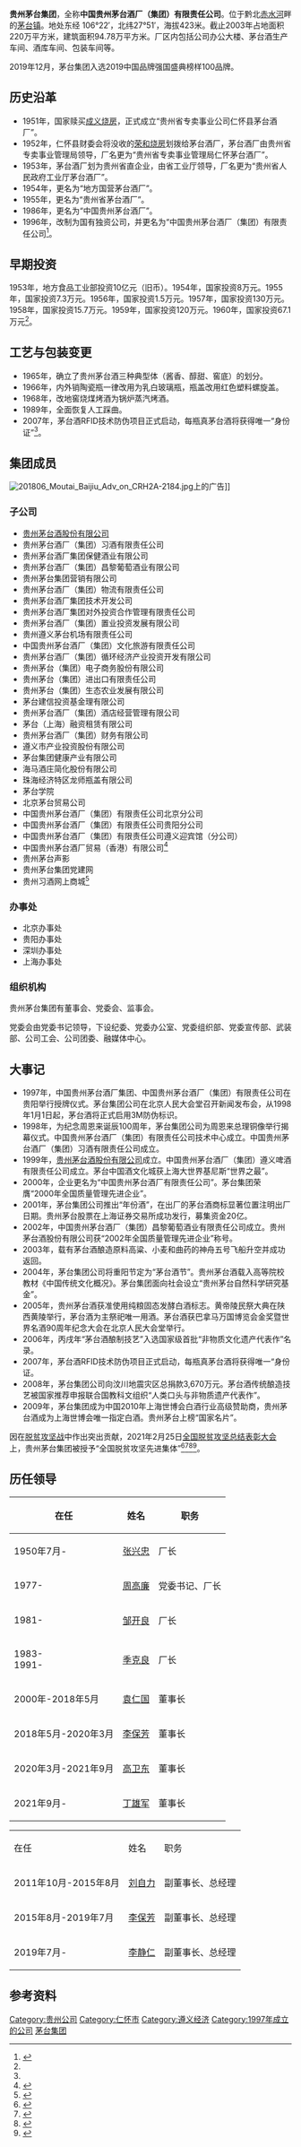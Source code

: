 {{otheruseslist|茅台酒公司的母公司|茅台酒类本身的表述|茅台酒|茅台酒的生产商|贵州茅台酒公司}}
{{Infobox company
| name = 中国贵州茅台酒厂（集团）有限责任公司
| name_en = China Guizhou Maotai Wine Factory Co.,Ltd.
| company_logo =[[File:Kweichow_Moutai_Group.png|250px]]
| type = [[有限责任公司|有限责任公司]]（国有独资）
| foundation = {{Start date and age|1997}}<br/>{{CHN}}[[贵州省|贵州省]][[遵义市|遵义市]]
| predecessor = 贵州茅台酒厂
| location = {{CHN}}[[贵州省|贵州省]][[遵义市|遵义市]][[仁怀市|仁怀市]][[茅台镇|茅台镇]]
| industry = {{unbulleted list|[[酒|酒]]|[[饮料|饮料]]|[[精制茶制造业|精制茶制造业]]}}
| homepage = {{url|www.china-moutai.com}}
| subsid = [[贵州茅台酒公司|贵州茅台酒股份有限公司]]54％<br>贵州茅台酒厂（集团）习酒有限责任公司<br>贵州茅台酒进出口有限责任公司<br>[[貴洲高速公路集團|貴洲高速公路集團]]14.73％
| key_people = 董事长：[[丁雄军|丁雄军]]<br />总经理：[[李静仁|李静仁]]
| local_code_name = CN
| local_code = 915200002149908473
| area_served = {{flag|世界}}
| products = {{unbulleted list|[[茅台酒|茅台酒]]|[[习酒|习酒]]}}
| revenue = {{up}}869.70亿元人民币
| operating_income = {{up}}782.00亿元人民币
| net_income = {{up}}540.00亿元人民币
| net_income_year = 2018
}}

{{中国非物质文化遗产
|名称 = 茅台酒酿制技艺
|序号 = 407
|编号项目 =Ⅷ—57
|分类 = 传统技艺
|申报地区或单位 = [[贵州省|贵州省]]
|登录时间 = 2006年
|省区市1 =贵州
}}

'''贵州茅台集团'''，全称'''中国贵州茅台酒厂（集团）有限责任公司'''。位于黔北[[赤水河|赤水河]]畔的[[茅台镇|茅台镇]]。地处东经 106°22′，北纬27°51′，海拔423米。截止2003年占地面积220万平方米，建筑面积94.78万平方米。厂区内包括公司办公大楼、茅台酒生产车间、酒库车间、包装车间等。

2019年12月，茅台集团入选2019中国品牌强国盛典榜样100品牌。

== 历史沿革 ==
*1951年，国家赎买[[成义烧房|成义烧房]]，正式成立“贵州省专卖事业公司仁怀县茅台酒厂”。
*1952年，仁怀县财委会将没收的[[荣和烧房|荣和烧房]]划拨给茅台酒厂，茅台酒厂由贵州省专卖事业管理局领导，厂名更为“贵州省专卖事业管理局仁怀茅台酒厂”。
*1953年，茅台酒厂划为贵州省直企业，由省工业厅领导，厂名更为“贵州省人民政府工业厅茅台酒厂”。
*1954年，更名为“地方国营茅台酒厂”。
*1955年，更名为“贵州省茅台酒厂”。
*1986年，更名为“中国贵州茅台酒厂”。
*1996年，改制为国有独资公司，并更名为“中国贵州茅台酒厂（集团）有限责任公司<ref name=发展>{{cite web |title=发展历程 |url=https://www.china-moutai.com/maotaijituan/zjmt/fzlc5/index.html |website=贵州茅台集团 |accessdate=2020-08-24 |archiveurl=https://web.archive.org/web/20200302084420/https://www.china-moutai.com/maotaijituan/zjmt/fzlc5/index.html |archivedate=2020-03-02 |dead-url=no }}</ref>。

==早期投资==
1953年，地方食品工业部投资10亿元（旧币）。1954年，国家投资8万元。1955年，国家投资7.3万元。1956年，国家投资1.5万元。1957年，国家投资130万元。1958年，国家投资15.7万元。1959年，国家投资120万元。1960年，国家投资67.1万元<ref name=发展/>。

==工艺与包装变更==
*1965年，确立了贵州茅台酒三种典型体（酱香、醇甜、窖底）的划分。
*1966年，内外销陶瓷瓶一律改用为乳白玻璃瓶，瓶盖改用红色塑料螺旋盖。
*1968年，改地窖烧煤烤酒为锅炉蒸汽烤酒。
*1989年，全面恢复人工踩曲。
*2007年，茅台酒RFID技术防伪项目正式启动，每瓶真茅台酒将获得唯一“身份证”<ref name=发展/>。

==集团成员==
[[File:201806_Moutai_Baijiu_Adv_on_CRH2A-2184.jpg|thumb]]上的广告]]
===子公司===
*[[贵州茅台酒股份有限公司|贵州茅台酒股份有限公司]]
*贵州茅台酒厂（集团）习酒有限责任公司
*贵州茅台酒厂集团保健酒业有限公司
*贵州茅台酒厂（集团）昌黎葡萄酒业有限公司
*贵州茅台集团营销有限公司
*贵州茅台酒厂（集团）物流有限责任公司
*贵州茅台酒厂集团技术开发公司
*贵州茅台酒厂集团对外投资合作管理有限责任公司
*贵州茅台酒厂（集团）置业投资发展有限公司
*贵州遵义茅台机场有限责任公司
*中国贵州茅台酒厂（集团）文化旅游有限责任公司
*贵州茅台酒厂（集团）循环经济产业投资开发有限公司
*贵州茅台（集团）电子商务股份有限公司
*贵州茅台（集团）进出口有限责任公司
*贵州茅台（集团）生态农业发展有限公司
*茅台建信投资基金理有限公司
*贵州茅台酒厂（集团）酒店经营管理有限公司
*茅台（上海）融资租赁有限公司
*贵州茅台酒厂（集团）财务有限公司
*遵义市产业投资股份有限公司
*茅台集团健康产业有限公司
*海马酒庄简化股份有限公司
*珠海经济特区龙师瓶盖有限公司
*茅台学院
*北京茅台贸易公司
*中国贵州茅台酒厂（集团）有限责任公司北京分公司
*中国贵州茅台酒厂（集团）有限责任公司贵阳分公司
*中国贵州茅台酒厂（集团）有限责任公司遵义迎宾馆（分公司）
*中国贵州茅台酒厂贸易（香港）有限公司<ref>{{cite web |title=组织机构 |url=https://www.china-moutai.com/maotaijituan/zjmt/zzjg65/index.html |website=贵州茅台集团 |accessdate=2020-08-31 |archive-date=2021-01-18 |archive-url=https://web.archive.org/web/20210118164223/https://www.china-moutai.com/maotaijituan/zjmt/zzjg65/index.html |dead-url=no }}</ref>
*贵州茅台声影
*贵州茅台集团党建网
*贵州习酒网上商城<ref>{{cite web |title=集团成员 |url=https://www.china-moutai.com/maotaijituan/zjmt/jtcy/index.html |website=贵州茅台集团 |accessdate=2020-08-24 |archive-date=2020-08-06 |archive-url=https://web.archive.org/web/20200806075739/https://www.china-moutai.com/maotaijituan/zjmt/jtcy/index.html |dead-url=no }}</ref>
===办事处===
*北京办事处
*贵阳办事处
*深圳办事处
*上海办事处

===组织机构===
贵州茅台集团有董事会、党委会、监事会。

党委会由党委书记领导，下设纪委、党委办公室、党委组织部、党委宣传部、武装部、公司工会、公司团委、融媒体中心。

==大事记==
* 1997年，中国贵州茅台酒厂集团、中国贵州茅台酒厂（集团）有限责任公司在贵阳举行授牌仪式。茅台集团公司在北京人民大会堂召开新闻发布会，从1998年1月1日起，茅台酒将正式启用3M防伪标识。
* 1998年，为纪念周恩来诞辰100周年，茅台集团公司为周恩来总理铜像举行揭幕仪式。中国贵州茅台酒厂（集团）有限责任公司技术中心成立。中国贵州茅台酒厂（集团）习酒有限责任公司成立。
* 1999年，[[贵州茅台酒股份有限公司|贵州茅台酒股份有限公司]]成立。中国贵州茅台酒厂（集团）遵义啤酒有限责任公司成立。茅台中国酒文化城获上海大世界基尼斯“世界之最”。
* 2000年，企业更名为“中国贵州茅台酒厂有限责任公司”。茅台集团荣膺“2000年全国质量管理先进企业”。
* 2001年，茅台集团公司推出“年份酒”，在出厂的茅台酒商标显著位置注明出厂日期。贵州茅台股票在上海证券交易所成功发行，募集资金20亿。
* 2002年，中国贵州茅台酒厂（集团）昌黎葡萄酒业有限责任公司成立。贵州茅台酒股份有限公司获“2002年全国质量管理先进企业”称号。
* 2003年，载有茅台酒酿造原料高粱、小麦和曲药的神舟五号飞船升空并成功返回。
* 2004年，茅台集团公司将重阳节定为“茅台酒节”。贵州茅台酒载入高等院校教材《中国传统文化概况》。茅台集团面向社会设立“贵州茅台自然科学研究基金”。
* 2005年，贵州茅台酒获准使用纯粮固态发酵白酒标志。黄帝陵民祭大典在陕西黄陵举行，茅台酒为主祭祀唯一用酒。茅台酒获巴拿马万国博览会金奖暨世界名酒90周年纪念大会在北京人民大会堂举行。
* 2006年，丙戌年“茅台酒酿制技艺”入选国家级首批“非物质文化遗产代表作”名录。
* 2007年，茅台酒RFID技术防伪项目正式启动，每瓶真茅台酒将获得唯一“身份证。
* 2008年，茅台集团公司向汶川地震灾区总捐款3,670万元。茅台酒传统酿造技艺被国家推荐申报联合国教科文组织“人类口头与非物质遗产代表作”。
* 2009年，茅台集团成为中国2010年上海世博会白酒行业高级赞助商，贵州茅台酒成为上海世博会唯一指定白酒。贵州茅台上榜“国家名片”。

因在[[脱贫攻坚战|脱贫攻坚战]]中作出突出贡献，2021年2月25日[[全国脱贫攻坚总结表彰大会|全国脱贫攻坚总结表彰大会]]上，贵州茅台集团被授予“全国脱贫攻坚先进集体”<ref>{{Cite web|title=关于全国脱贫攻坚先进个人先进集体拟表彰对象的公示|url=https://www.chinanews.com/gn/2021/02-10/9409480.shtml|accessdate=2021-03-12|work=[[中新网|中新网]]|archive-date=2021-02-15|archive-url=https://web.archive.org/web/20210215003222/http://www.chinanews.com/gn/2021/02-10/9409480.shtml|dead-url=no}}</ref><ref>{{Cite web|title=全国脱贫攻坚1981名先进个人和1501个先进集体名单发布|url=https://www.thepaper.cn/newsDetail_forward_11460123|accessdate=2021-03-12|work=[[澎湃新闻|澎湃新闻]]|archive-date=2021-02-28|archive-url=https://web.archive.org/web/20210228125058/https://www.thepaper.cn/newsDetail_forward_11460123|dead-url=no}}</ref><ref>{{Cite web|title=全国脱贫攻坚先进个人1981名、先进集体1501个 名单公布|url=https://www.bjnews.com.cn/detail/161425514215596.html|accessdate=2021-03-12|work=[[北京新闻网|北京新闻网]]}}</ref><ref>{{Cite web|title=全国脱贫攻坚先进集体名单（1501个）|url=http://sn.people.com.cn/n2/2021/0226/c378287-34594296.html|accessdate=2021-03-12|work=[[人民网|人民网]]}}</ref>。

==历任领导==
{| class="wikitable"
|-
! 在任 !! 姓名 !! 职务
|-
| 1950年7月- || [[张兴忠|张兴忠]] || 厂长
|-
| 1977- || [[周高廉|周高廉]] || 党委书记、厂长
|-
| 1981- || [[邹开良|邹开良]] || 厂长
|-
| 1983-<br>1991- || [[季克良|季克良]] || 厂长
|-
| 2000年-2018年5月 || [[袁仁国|袁仁国]] || 董事长
|-
| 2018年5月-2020年3月 || [[李保芳|李保芳]] || 董事长
|-
| 2020年3月-2021年9月 || [[高卫东_(1972年)|高卫东]] || 董事长
|-
| 2021年9月- || [[丁雄军|丁雄军]] || 董事长
|}

{| class="wikitable"
|-
| 在任 || 姓名 || 职务
|-
| 2011年10月-2015年8月 || [[刘自力|刘自力]] || 副董事长、总经理
|-
| 2015年8月-2019年7月 || [[李保芳|李保芳]] || 副董事长、总经理
|-
| 2019年7月- || [[李静仁|李静仁]] || 副董事长、总经理
|}

==参考资料==
{{reflist}}

[[Category:贵州公司|Category:贵州公司]]
[[Category:仁怀市|Category:仁怀市]]
[[Category:遵义经济|Category:遵义经济]]
[[Category:1997年成立的公司|Category:1997年成立的公司]]
[[Category:茅台集团|]]